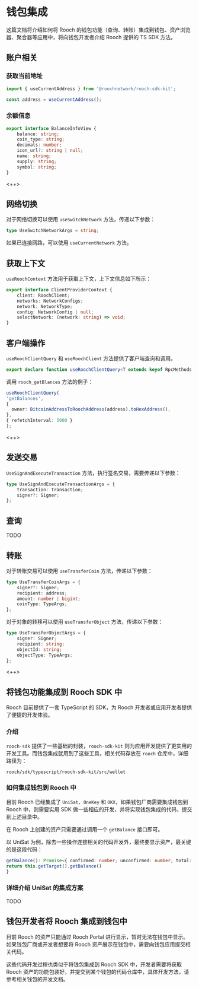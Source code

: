 # 钱包集成

这篇文档将介绍如何将 Rooch 的钱包功能（查询、转账）集成到钱包、资产浏览器、聚合器等应用中，将向钱包开发者介绍 Rooch 提供的 TS SDK 方法。

## 账户相关

### 获取当前地址

```ts
import { useCurrentAddress } from '@roochnetwork/rooch-sdk-kit';

const address = useCurrentAddress();
```

### 余额信息

```ts
export interface BalanceInfoView {
    balance: string;
    coin_type: string;
    decimals: number;
    icon_url?: string | null;
    name: string;
    supply: string;
    symbol: string;
}
```

<++>

## 网络切换

对于网络切换可以使用 `useSwitchNetwork` 方法，传递以下参数：

```ts
type UseSwitchNetworkArgs = string;
```

如果已连接网路，可以使用 `useCurrentNetwork` 方法。

## 获取上下文

`useRoochContext` 方法用于获取上下文，上下文信息如下所示：

```ts
export interface ClientProviderContext {
    client: RoochClient;
    networks: NetworkConfigs;
    network: NetworkType;
    config: NetworkConfig | null;
    selectNetwork: (network: string) => void;
}
```

## 客户端操作

`useRoochClientQuery` 和 `useRoochClient` 方法提供了客户端查询和调用。

```ts
export declare function useRoochClientQuery<T extends keyof RpcMethods, TData = RpcMethods[T]['result']>(...args: undefined extends RpcMethods[T]['params'] ? [method: T, params?: RpcMethods[T]['params'], options?: UseRoochClientQueryOptions<T, TData>] : [method: T, params: RpcMethods[T]['params'], options?: UseRoochClientQueryOptions<T, TData>]): UseQueryResult<TData, Error>;
```

调用 `rooch_getBlances` 方法的例子：

```ts
useRoochClientQuery(
'getBalances',
{
  owner: BitcoinAddressToRoochAddress(address).toHexAddress(),
},
{ refetchInterval: 5000 }
);
```

<++>

## 发送交易

`UseSignAndExecuteTransaction` 方法，执行签名交易，需要传递以下参数：

```ts
type UseSignAndExecuteTransactionArgs = {
    transaction: Transaction;
    signer?: Signer;
};
```

## 查询

TODO

## 转账

对于转账交易可以使用 `useTransferCoin` 方法，传递以下参数：

```ts
type UseTransferCoinArgs = {
    signer?: Signer;
    recipient: address;
    amount: number | bigint;
    coinType: TypeArgs;
};
```

对于对象的转移可以使用 `useTransferObject` 方法，传递以下参数：

```ts
type UseTransferObjectArgs = {
    signer: Signer;
    recipient: string;
    objectId: string;
    objectType: TypeArgs;
};
```

<++>

## 将钱包功能集成到 Rooch SDK 中

Rooch 目前提供了一套 TypeScript 的 SDK，为 Rooch 开发者或应用开发者提供了便捷的开发体验。

### 介绍

`rooch-sdk` 提供了一些基础的封装，`rooch-sdk-kit` 则为应用开发提供了更实用的开发工具。而钱包集成就用到了这些工具，相关代码存放在 `rooch` 仓库中，详细路径为：

```
rooch/sdk/typescript/rooch-sdk-kit/src/wellet
```

### 如何集成钱包到 Rooch 中

目前 Rooch 已经集成了 `UniSat`、`OneKey` 和 `OKX`，如果钱包厂商需要集成钱包到 Rooch 中，则需要实用 SDK 做一些相应的开发，并将实现钱包集成的代码，提交到上述目录中。

在 Rooch 上创建的资产只需要通过调用一个 `getBalance` 接口即可。

以 UniSat 为例，除去一些操作连接相关的代码开发外，最终要显示资产，最关键的是这段代码：

```ts
getBalance(): Promise<{ confirmed: number; unconfirmed: number; total: string }> {
return this.getTarget().getBalance()
}
```

### 详细介绍 UniSat 的集成方案

TODO

## 钱包开发者将 Rooch 集成到钱包中

目前 Rooch 的资产只能通过 Rooch Portal 进行显示，暂时无法在钱包中显示。如果钱包厂商或开发者想要将 Rooch 资产展示在钱包中，需要向钱包应用提交相关代码。

这些代码开发过程也类似于将钱包集成到 Rooch SDK 中，开发者需要将获取 Rooch 资产的功能包装好，并提交到某个钱包的代码仓库中，具体开发方法，请参考相关钱包的开发文档。
